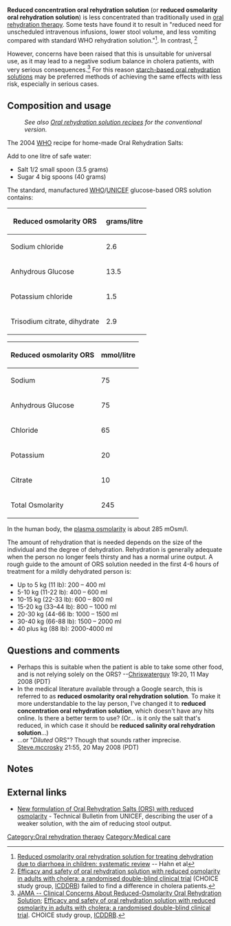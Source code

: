 {{notallcases}}
{{primarysources}}

'''Reduced concentration oral rehydration solution''' (or '''reduced osmolarity oral rehydration solution''') is less concentrated than traditionally used in [[oral rehydration therapy]]. Some tests have found it to result in "reduced need for unscheduled intravenous infusions, lower stool volume, and less vomiting compared with standard WHO rehydration solution."<ref>
[http://bmj.bmjjournals.com/cgi/content/full/323/7304/81 Reduced osmolarity oral rehydration solution for treating dehydration due to diarrhoea in children: systematic review] -- Hahn et al</ref>. In contrast, <ref>[http://www.ncbi.nlm.nih.gov/pubmed/10440307 Efficacy and safety of oral rehydration solution with reduced osmolarity in adults with cholera: a randomised double-blind clinical trial] (CHOICE study group, [[ICDDRB]]) failed to find a difference in cholera patients.</ref>

However, concerns have been raised that this is unsuitable for universal use, as it may lead to a negative sodium balance in cholera patients, with very serious consequences.<ref> [http://jama.ama-assn.org/cgi/content/full/291/21/2632?etoc JAMA -- Clinical Concerns About Reduced-Osmolarity Oral Rehydration Solution]; [http://www.ncbi.nlm.nih.gov/pubmed/10440307 Efficacy and safety of oral rehydration solution with reduced osmolarity in adults with cholera: a randomised double-blind clinical trial]. CHOICE study group, [[ICDDRB]].</ref> For this reason [[starch-based oral rehydration solutions]] may be preferred methods of achieving the same effects with less risk,{{fact}} especially in serious cases.

== Composition and usage ==

:''See also [[Oral rehydration solution recipes]] for the conventional version.''


The 2004 [[WHO]] recipe for home-made Oral Rehydration Salts:

Add to one litre of safe water:
* Salt 1/2 small spoon (3.5 grams)
* Sugar 4 big spoons (40 grams)

The standard, manufactured [[WHO]]/[[UNICEF]] glucose-based ORS solution contains:{{fact}}

{|class="wikitable" style="margin: 1em auto 1em auto; text-align:center"
|+
! Reduced osmolarity ORS !! grams/litre
|-
! Sodium chloride 
| 2.6 
|-
! Anhydrous Glucose 
| 13.5
|-
! Potassium chloride
| 1.5
|-
! Trisodium citrate, dihydrate
| 2.9
|}
{|class="wikitable" style="margin: 1em auto 1em auto; text-align:center"
|+
! Reduced osmolarity ORS !! mmol/litre
|-
! Sodium
| 75
|-
! Anhydrous Glucose 
| 75
|-
! Chloride
| 65
|-
! Potassium
| 20
|-
! Citrate
| 10
|-
! Total Osmolarity
| 245
|}
In the human body, the [[plasma osmolarity]] is about 285 mOsm/l.

The amount of rehydration that is needed depends on the size of the individual and the degree of dehydration. Rehydration is generally adequate when the person no longer feels thirsty and has a normal urine output. A rough guide to the amount of ORS solution needed in the first 4-6 hours of treatment for a mildly dehydrated person is:

* Up to 5 kg (11 lb): 200 &ndash; 400 ml
* 5-10 kg (11-22 lb): 400 &ndash; 600 ml
* 10-15 kg (22-33 lb): 600 &ndash; 800 ml
* 15-20 kg (33&ndash;44 lb): 800 &ndash; 1000 ml
* 20-30 kg (44-66 lb: 1000 &ndash; 1500 ml
* 30-40 kg (66-88 lb): 1500 &ndash; 2000 ml
* 40 plus kg (88 lb): 2000-4000 ml


== Questions and comments ==
* Perhaps this is suitable when the patient is able to take some other food, and is not relying solely on the ORS? --[[User:Chriswaterguy|Chriswaterguy]] 19:20, 11 May 2008 (PDT)
* In the medical literature available through a Google search, this is referred to as '''reduced osmolarity oral rehydration solution'''. To make it more understandable to the lay person, I've changed it to '''reduced concentration oral rehydration solution''', which doesn't have any hits online. Is there a better term to use? (Or... is it only the salt that's reduced, in which case it should be '''reduced salinity oral rehydration solution'''...)
*...or "''Diluted'' ORS"? Though that sounds rather imprecise. [[User:Steve.mccrosky|Steve.mccrosky]] 21:55, 20 May 2008 (PDT)

==Notes==
<small><references/></small>

==External links ==
* [http://www.supply.unicef.dk/catalogue/bulletin9.htm New formulation of Oral Rehydration Salts (ORS) with reduced osmolarity] - Technical Bulletin from UNICEF, describing the user of a weaker solution, with the aim of reducing stool output.

[[Category:Oral rehydration therapy]]
[[Category:Medical care ]]